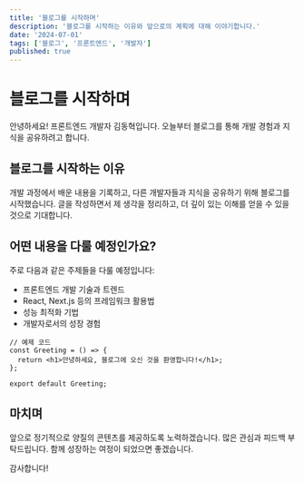 ```yaml
---
title: '블로그를 시작하며'
description: '블로그를 시작하는 이유와 앞으로의 계획에 대해 이야기합니다.'
date: '2024-07-01'
tags: ['블로그', '프론트엔드', '개발자']
published: true
---
```


# 블로그를 시작하며

안녕하세요! 프론트엔드 개발자 김동혁입니다. 오늘부터 블로그를 통해 개발 경험과 지식을 공유하려고 합니다.

## 블로그를 시작하는 이유

개발 과정에서 배운 내용을 기록하고, 다른 개발자들과 지식을 공유하기 위해 블로그를 시작했습니다.
글을 작성하면서 제 생각을 정리하고, 더 깊이 있는 이해를 얻을 수 있을 것으로 기대합니다.

## 어떤 내용을 다룰 예정인가요?

주로 다음과 같은 주제들을 다룰 예정입니다:

- 프론트엔드 개발 기술과 트렌드
- React, Next.js 등의 프레임워크 활용법
- 성능 최적화 기법
- 개발자로서의 성장 경험

```tsx
// 예제 코드
const Greeting = () => {
  return <h1>안녕하세요, 블로그에 오신 것을 환영합니다!</h1>;
};

export default Greeting;
```

## 마치며

앞으로 정기적으로 양질의 콘텐츠를 제공하도록 노력하겠습니다.
많은 관심과 피드백 부탁드립니다. 함께 성장하는 여정이 되었으면 좋겠습니다.

감사합니다!
